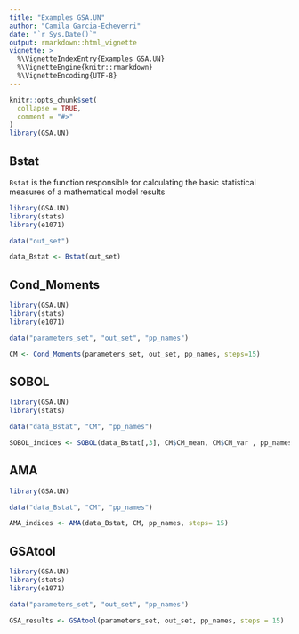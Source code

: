 ```yaml
---
title: "Examples GSA.UN"
author: "Camila Garcia-Echeverri"
date: "`r Sys.Date()`"
output: rmarkdown::html_vignette
vignette: >
  %\VignetteIndexEntry{Examples GSA.UN}
  %\VignetteEngine{knitr::rmarkdown}
  %\VignetteEncoding{UTF-8}
---
```


```r
knitr::opts_chunk$set(
  collapse = TRUE,
  comment = "#>"
)
library(GSA.UN)
```


## Bstat
`Bstat` is the function responsible for calculating the basic statistical measures of a mathematical model results

```r
library(GSA.UN)
library(stats)
library(e1071)

data("out_set")

data_Bstat <- Bstat(out_set)

```

## Cond_Moments

```r
library(GSA.UN)
library(stats)
library(e1071)

data("parameters_set", "out_set", "pp_names")

CM <- Cond_Moments(parameters_set, out_set, pp_names, steps=15)
```



## SOBOL

```r
library(GSA.UN)
library(stats)

data("data_Bstat", "CM", "pp_names")

SOBOL_indices <- SOBOL(data_Bstat[,3], CM$CM_mean, CM$CM_var , pp_names)
```

## AMA

```r
library(GSA.UN)

data("data_Bstat", "CM", "pp_names")

AMA_indices <- AMA(data_Bstat, CM, pp_names, steps= 15)
```

## GSAtool

```r
library(GSA.UN)
library(stats)
library(e1071)

data("parameters_set", "out_set", "pp_names")

GSA_results <- GSAtool(parameters_set, out_set, pp_names, steps = 15)
```



